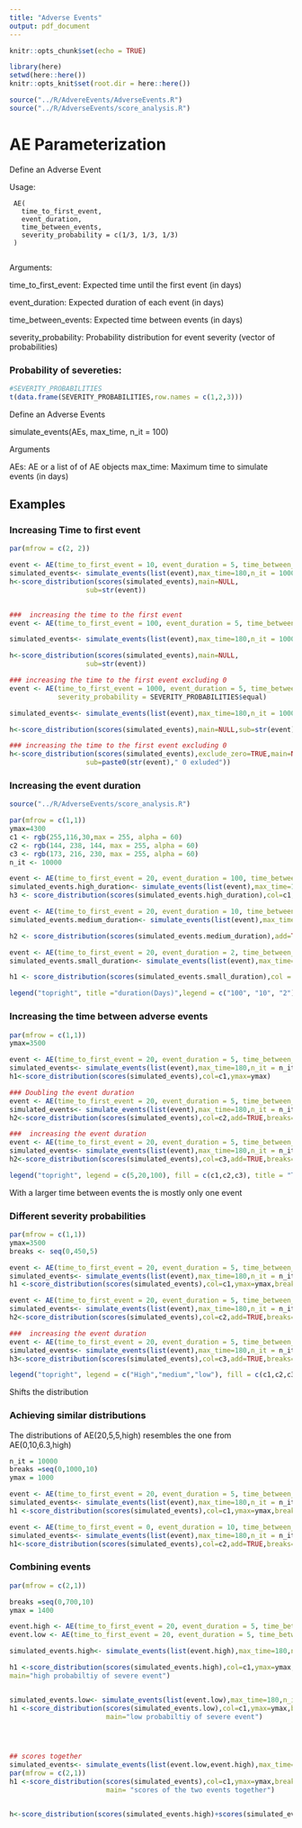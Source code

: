 ```yaml
---
title: "Adverse Events"
output: pdf_document
---
```


```r
knitr::opts_chunk$set(echo = TRUE)

library(here)
setwd(here::here())
knitr::opts_knit$set(root.dir = here::here())

source("../R/AdvereEvents/AdverseEvents.R")
source("../R/AdverseEvents/score_analysis.R")
```

# AE Parameterization

Define an Adverse Event

Usage:

     AE(
       time_to_first_event,
       event_duration,
       time_between_events,
       severity_probability = c(1/3, 1/3, 1/3)
     )
     
Arguments:

time_to_first_event: Expected time until the first event (in days)

event_duration: Expected duration of each event (in days)

time_between_events: Expected time between events (in days)

severity_probability: Probability distribution for event severity
          (vector of probabilities)


### Probability of severeties:
```r
#SEVERITY_PROBABILITIES
t(data.frame(SEVERITY_PROBABILITIES,row.names = c(1,2,3)))
```
\newpage


Define an Adverse Events 

simulate_events(AEs, max_time, n_it = 100)

Arguments

AEs: AE or a list of of AE objects
max_time: Maximum time to simulate events (in days)


## Examples

### Increasing Time to first event
```r

par(mfrow = c(2, 2))

event <- AE(time_to_first_event = 10, event_duration = 5, time_between_events = 25, severity_probability = SEVERITY_PROBABILITIES$equal)
simulated_events<- simulate_events(list(event),max_time=180,n_it = 10000)
h<-score_distribution(scores(simulated_events),main=NULL,
                   sub=str(event))
                   

###  increasing the time to the first event
event <- AE(time_to_first_event = 100, event_duration = 5, time_between_events = 25,  severity_probability = SEVERITY_PROBABILITIES$equal)

simulated_events<- simulate_events(list(event),max_time=180,n_it = 10000)

h<-score_distribution(scores(simulated_events),main=NULL,
                   sub=str(event))

### increasing the time to the first event excluding 0
event <- AE(time_to_first_event = 1000, event_duration = 5, time_between_events = 25,
            severity_probability = SEVERITY_PROBABILITIES$equal)

simulated_events<- simulate_events(list(event),max_time=180,n_it = 10000)

h<-score_distribution(scores(simulated_events),main=NULL,sub=str(event))

### increasing the time to the first event excluding 0
h<-score_distribution(scores(simulated_events),exclude_zero=TRUE,main=NULL,
                   sub=paste0(str(event)," 0 exluded"))
```

### Increasing the event duration

```r
source("../R/AdverseEvents/score_analysis.R")

par(mfrow = c(1,1))
ymax=4300
c1 <- rgb(255,116,30,max = 255, alpha = 60)
c2 <- rgb(144, 238, 144, max = 255, alpha = 60)
c3 <- rgb(173, 216, 230, max = 255, alpha = 60)
n_it <- 10000

event <- AE(time_to_first_event = 20, event_duration = 100, time_between_events = 25, severity_probability = SEVERITY_PROBABILITIES$equal)
simulated_events.high_duration<- simulate_events(list(event),max_time=180,n_it = n_it)
h3 <- score_distribution(scores(simulated_events.high_duration),col=c1,ymax=ymax)

event <- AE(time_to_first_event = 20, event_duration = 10, time_between_events = 25, severity_probability = SEVERITY_PROBABILITIES$equal)
simulated_events.medium_duration<- simulate_events(list(event),max_time=180,n_it = n_it)

h2 <- score_distribution(scores(simulated_events.medium_duration),add=TRUE,col = c2,breaks=h3$breaks)

event <- AE(time_to_first_event = 20, event_duration = 2, time_between_events = 25, severity_probability = SEVERITY_PROBABILITIES$equal)
simulated_events.small_duration<- simulate_events(list(event),max_time=180,n_it = n_it)

h1 <- score_distribution(scores(simulated_events.small_duration),col = c3,add=TRUE,breaks=h3$breaks)

legend("topright", title ="duration(Days)",legend = c("100", "10", "2"), fill = c(c1, c2, c3))

```

### Increasing the time between adverse events
```r

par(mfrow = c(1,1))
ymax=3500

event <- AE(time_to_first_event = 20, event_duration = 5, time_between_events = 5, severity_probability =SEVERITY_PROBABILITIES$equal)
simulated_events<- simulate_events(list(event),max_time=180,n_it = n_it)
h1<-score_distribution(scores(simulated_events),col=c1,ymax=ymax)

### Doubling the event duration
event <- AE(time_to_first_event = 20, event_duration = 5, time_between_events = 20, severity_probability = SEVERITY_PROBABILITIES$equal)
simulated_events<- simulate_events(list(event),max_time=180,n_it = n_it)
h2<-score_distribution(scores(simulated_events),col=c2,add=TRUE,breaks=h1$breaks)

###  increasing the event duration
event <- AE(time_to_first_event = 20, event_duration = 5, time_between_events = 100, severity_probability = SEVERITY_PROBABILITIES$equal)
simulated_events<- simulate_events(list(event),max_time=180,n_it = n_it)
h2<-score_distribution(scores(simulated_events),col=c3,add=TRUE,breaks=h1$breaks)

legend("topright", legend = c(5,20,100), fill = c(c1,c2,c3), title = "Time between events")

```
With a larger time between events the is mostly only one event

### Different severity probabilities
```r

par(mfrow = c(1,1))
ymax=3500
breaks <- seq(0,450,5)

event <- AE(time_to_first_event = 20, event_duration = 5, time_between_events = 5, severity_probability =SEVERITY_PROBABILITIES$high)
simulated_events<- simulate_events(list(event),max_time=180,n_it = n_it)
h1 <-score_distribution(scores(simulated_events),col=c1,ymax=ymax,breaks=breaks)

event <- AE(time_to_first_event = 20, event_duration = 5, time_between_events = 5, severity_probability = SEVERITY_PROBABILITIES$medium)
simulated_events<- simulate_events(list(event),max_time=180,n_it = n_it)
h2<-score_distribution(scores(simulated_events),col=c2,add=TRUE,breaks=breaks)

###  increasing the event duration
event <- AE(time_to_first_event = 20, event_duration = 5, time_between_events = 5, severity_probability = SEVERITY_PROBABILITIES$low)
simulated_events<- simulate_events(list(event),max_time=180,n_it = n_it)
h3<-score_distribution(scores(simulated_events),col=c3,add=TRUE,breaks=breaks)

legend("topright", legend = c("High","medium","low"), fill = c(c1,c2,c3), title = "Severity Probabbility")

```
Shifts the distribution

###  Achieving similar distributions
The distributions of AE(20,5,5,high) resembles the one from AE(0,10,6.3,high)
```r
n_it = 10000
breaks =seq(0,1000,10)
ymax = 1000

event <- AE(time_to_first_event = 20, event_duration = 5, time_between_events = 5, severity_probability =SEVERITY_PROBABILITIES$high)
simulated_events<- simulate_events(list(event),max_time=180,n_it = n_it)
h1 <-score_distribution(scores(simulated_events),col=c1,ymax=ymax,breaks=breaks)

event <- AE(time_to_first_event = 0, event_duration = 10, time_between_events = 6.3, severity_probability =SEVERITY_PROBABILITIES$equal)
simulated_events<- simulate_events(list(event),max_time=180,n_it = n_it)
h1<-score_distribution(scores(simulated_events),col=c2,add=TRUE,breaks=breaks)
```

### Combining events

```r
par(mfrow = c(2,1))

breaks =seq(0,700,10)
ymax = 1400

event.high <- AE(time_to_first_event = 20, event_duration = 5, time_between_events = 5, severity_probability =SEVERITY_PROBABILITIES$high)
event.low <- AE(time_to_first_event = 20, event_duration = 5, time_between_events = 5, severity_probability =SEVERITY_PROBABILITIES$low)

simulated_events.high<- simulate_events(list(event.high),max_time=180,n_it = n_it)

h1 <-score_distribution(scores(simulated_events.high),col=c1,ymax=ymax,breaks=breaks,
main="high probabiltiy of severe event")


simulated_events.low<- simulate_events(list(event.low),max_time=180,n_it = n_it)
h1 <-score_distribution(scores(simulated_events.low),col=c1,ymax=ymax,breaks=breaks,
                        main="low probabiltiy of severe event")




## scores together
simulated_events<- simulate_events(list(event.low,event.high),max_time=180,n_it = n_it)
par(mfrow = c(2,1))
h1 <-score_distribution(scores(simulated_events),col=c1,ymax=ymax,breaks=breaks,
                        main= "scores of the two events together")


h<-score_distribution(scores(simulated_events.high)+scores(simulated_events.low),col=c1,ymax=ymax,breaks=breaks,main= "scores added afterwards")
```


